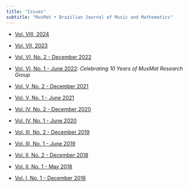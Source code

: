```yaml
---
title: "Issues"
subtitle: "MusMat • Brazilian Journal of Music and Mathematics"
---
```


* [Vol. VIII, 2024](v8.qmd)

* [Vol. VII, 2023](v7.qmd)

* [Vol. VI, No. 2 - December 2022](v6-n2.qmd)

* [Vol. VI, No. 1 - June 2022](v6-n1.qmd): *Celebrating 10 Years of MusMat Research Group*

* [Vol. V, No. 2 - December 2021](v5-n2.qmd)

* [Vol. V, No. 1 - June 2021](v5-n1.qmd)

* [Vol. IV, No. 2 - December 2020](v4-n2.qmd)

* [Vol. IV, No. 1 - June 2020](v4-n1.qmd)

* [Vol. III, No. 2 - December 2019](v3-n2.qmd)

* [Vol. III, No. 1 - June 2019](v3-n1.qmd)

* [Vol. II, No. 2 - December 2018](v2-n2.qmd)

* [Vol. II, No. 1 - May 2018](v2-n1.qmd)

* [Vol. I, No. 1 - December 2016](v1-n1.qmd)
